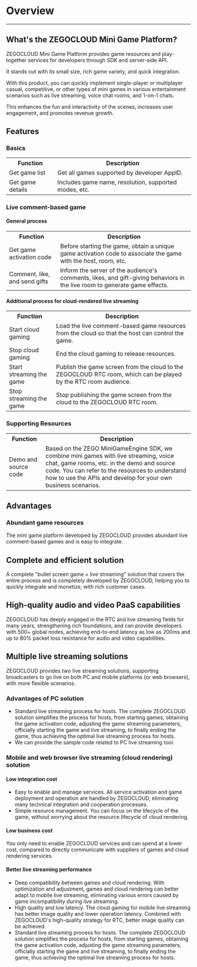 # Overview

- - -

## What's the ZEGOCLOUD Mini Game Platform?
ZEGOCLOUD Mini Game Platform provides game resources and play-together services for developers through SDK and server-side API. 

It stands out with its small size, rich game variety, and quick integration. 

With this product, you can quickly implement single-player or multiplayer casual, competitive, or other types of mini games in various entertainment scenarios such as live streaming, voice chat rooms, and 1-on-1 chats. 

This enhances the fun and interactivity of the scenes, increases user engagement, and promotes revenue growth.

## Features

### Basics

<table>
  
<tbody><tr>
<th>Function</th>
<th>Description</th>
</tr>
<tr>
<td>Get game list</td>
<td>Get all games supported by developer AppID.</td>
</tr>
<tr>
<td>Get game details</td>
<td>Includes game name, resolution, supported modes, etc.</td>
</tr>
<tr>
</tbody></table>

### Live comment-based game

#### General process

<table>
  
<tbody><tr>
<th>Function</th>
<th>Description</th>
</tr>
<tr>
<td>Get game activation code</td>
<td>Before starting the game, obtain a unique game activation code to associate the game with the host, room, etc.</td>
</tr>
<tr>
<td>Comment, like, and send gifts</td>
<td>Inform the server of the audience's comments, likes, and gift-giving behaviors in the live room to generate game effects.</td>
</tr>
</tbody></table>

#### Additional process for cloud-rendered live streaming

<table>
  
<tbody><tr>
<th>Function</th>
<th>Description</th>
</tr>
<tr>
<td>Start cloud gaming</td>
<td>Load the live comment-based game resources from the cloud so that the host can control the game.</td>
</tr>
<tr>
<td>Stop cloud gaming</td>
<td>End the cloud gaming to release resources.</td>
</tr>
<tr>
<td>Start streaming the game</td>
<td>Publish the game screen from the cloud to the ZEGOCLOUD RTC room, which can be played by the RTC room audience.</td>
</tr>
<tr>
<td>Stop streaming the game</td>
<td>Stop publishing the game screen from the cloud to the ZEGOCLOUD RTC room.</td>
</tr>
</tbody></table>

### Supporting Resources

<table>
  
<tbody><tr>
<th>Function</th>
<th>Description</th>
</tr>
<tr>
<td>Demo and source code</td>
<td>Based on the ZEGO MiniGameEngine SDK, we combine mini games with live streaming, voice chat, game rooms, etc. in the demo and source code. You can refer to the resources to understand how to use the APIs and develop for your own business scenarios.</td>
</tr>
</tbody></table>

## Advantages

### Abundant game resources

The mini game platform developed by ZEGOCLOUD provides abundant live comment-based games and is easy to integrate.

## Complete and efficient solution

A complete "bullet screen game + live streaming" solution that covers the entire process and is completely developed by ZEGOCLOUD, helping you to quickly integrate and monetize, with rich customer cases.

## High-quality audio and video PaaS capabilities

ZEGOCLOUD has deeply engaged in the RTC and live streaming fields for many years, strengthening rich foundations, and can provide developers with 500+ global nodes, achieving end-to-end latency as low as 200ms and up to 80% packet loss resistance for audio and video capabilities.

## Multiple live streaming solutions

ZEGOCLOUD provides two live streaming solutions, supporting broadcasters to go live on both PC and mobile platforms (or web browsers), with more flexible scenarios.

### Advantages of PC solution

- Standard live streaming process for hosts. The complete ZEGOCLOUD solution simplifies the process for hosts, from starting games, obtaining the game activation code, adjusting the game streaming parameters, officially starting the game and live streaming, to finally ending the game, thus achieving the optimal live streaming process for hosts.
- We can provide the sample code related to PC live streaming tool.

### Mobile and web browser live streaming (cloud rendering) solution

#### Low integration cost

- Easy to enable and manage services. All service activation and game deployment and operation are handled by ZEGOCLOUD, eliminating many technical integration and cooperation processes.
- Simple resource management. You can focus on the lifecycle of the game, without worrying about the resource lifecycle of cloud rendering.

#### Low business cost

You only need to enable ZEGOCLOUD services and can spend at a lower cost, compared to directly communicate with suppliers of games and cloud rendering services.

#### Better live streaming performance

- Deep compatibility between games and cloud rendering. With optimization and adjustment, games and cloud rendering can better adapt to mobile live streaming, eliminating various errors caused by game incompatibility during live streaming.
- High quality and low latency. The cloud gaming for mobile live streaming has better image quality and lower operation latency. Combined with ZEGOCLOUD's high-quality strategy for RTC, better image quality can be achieved.
- Standard live streaming process for hosts. The complete ZEGOCLOUD solution simplifies the process for hosts, from starting games, obtaining the game activation code, adjusting the game streaming parameters, officially starting the game and live streaming, to finally ending the game, thus achieving the optimal live streaming process for hosts.
